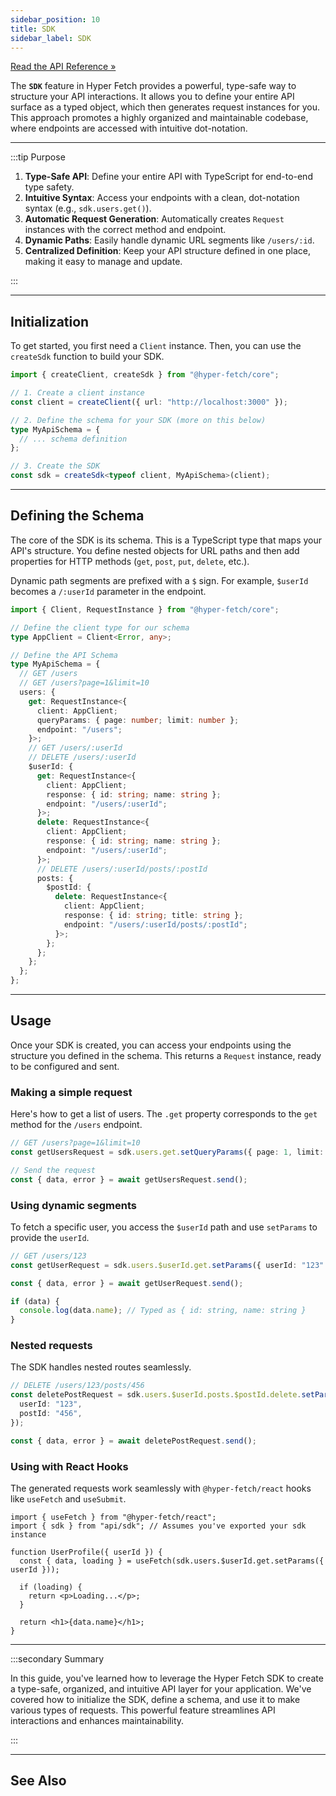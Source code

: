 ```yaml
---
sidebar_position: 10
title: SDK
sidebar_label: SDK
---
```


[Read the API Reference »](/docs/api/core/Functions/createSdk.mdx)

The **`SDK`** feature in Hyper Fetch provides a powerful, type-safe way to structure your API interactions. It allows
you to define your entire API surface as a typed object, which then generates request instances for you. This approach
promotes a highly organized and maintainable codebase, where endpoints are accessed with intuitive dot-notation.

---

:::tip Purpose

1.  **Type-Safe API**: Define your entire API with TypeScript for end-to-end type safety.
2.  **Intuitive Syntax**: Access your endpoints with a clean, dot-notation syntax (e.g., `sdk.users.get()`).
3.  **Automatic Request Generation**: Automatically creates `Request` instances with the correct method and endpoint.
4.  **Dynamic Paths**: Easily handle dynamic URL segments like `/users/:id`.
5.  **Centralized Definition**: Keep your API structure defined in one place, making it easy to manage and update.

:::

---

## Initialization

To get started, you first need a `Client` instance. Then, you can use the `createSdk` function to build your SDK.

```typescript
import { createClient, createSdk } from "@hyper-fetch/core";

// 1. Create a client instance
const client = createClient({ url: "http://localhost:3000" });

// 2. Define the schema for your SDK (more on this below)
type MyApiSchema = {
  // ... schema definition
};

// 3. Create the SDK
const sdk = createSdk<typeof client, MyApiSchema>(client);
```

<LinkCard
  type="docs"
  title="Client"
  description="Learn about the central configuration class for Hyper Fetch."
  to="/docs/core/client"
/>

---

## Defining the Schema

The core of the SDK is its schema. This is a TypeScript type that maps your API's structure. You define nested objects
for URL paths and then add properties for HTTP methods (`get`, `post`, `put`, `delete`, etc.).

Dynamic path segments are prefixed with a `$` sign. For example, `$userId` becomes a `/:userId` parameter in the
endpoint.

```typescript
import { Client, RequestInstance } from "@hyper-fetch/core";

// Define the client type for our schema
type AppClient = Client<Error, any>;

// Define the API Schema
type MyApiSchema = {
  // GET /users
  // GET /users?page=1&limit=10
  users: {
    get: RequestInstance<{
      client: AppClient;
      queryParams: { page: number; limit: number };
      endpoint: "/users";
    }>;
    // GET /users/:userId
    // DELETE /users/:userId
    $userId: {
      get: RequestInstance<{
        client: AppClient;
        response: { id: string; name: string };
        endpoint: "/users/:userId";
      }>;
      delete: RequestInstance<{
        client: AppClient;
        response: { id: string; name: string };
        endpoint: "/users/:userId";
      }>;
      // DELETE /users/:userId/posts/:postId
      posts: {
        $postId: {
          delete: RequestInstance<{
            client: AppClient;
            response: { id: string; title: string };
            endpoint: "/users/:userId/posts/:postId";
          }>;
        };
      };
    };
  };
};
```

---

## Usage

Once your SDK is created, you can access your endpoints using the structure you defined in the schema. This returns a
`Request` instance, ready to be configured and sent.

### Making a simple request

Here's how to get a list of users. The `.get` property corresponds to the `get` method for the `/users` endpoint.

```typescript
// GET /users?page=1&limit=10
const getUsersRequest = sdk.users.get.setQueryParams({ page: 1, limit: 10 });

// Send the request
const { data, error } = await getUsersRequest.send();
```

### Using dynamic segments

To fetch a specific user, you access the `$userId` path and use `setParams` to provide the `userId`.

```typescript
// GET /users/123
const getUserRequest = sdk.users.$userId.get.setParams({ userId: "123" });

const { data, error } = await getUserRequest.send();

if (data) {
  console.log(data.name); // Typed as { id: string, name: string }
}
```

### Nested requests

The SDK handles nested routes seamlessly.

```typescript
// DELETE /users/123/posts/456
const deletePostRequest = sdk.users.$userId.posts.$postId.delete.setParams({
  userId: "123",
  postId: "456",
});

const { data, error } = await deletePostRequest.send();
```

### Using with React Hooks

The generated requests work seamlessly with `@hyper-fetch/react` hooks like `useFetch` and `useSubmit`.

```tsx
import { useFetch } from "@hyper-fetch/react";
import { sdk } from "api/sdk"; // Assumes you've exported your sdk instance

function UserProfile({ userId }) {
  const { data, loading } = useFetch(sdk.users.$userId.get.setParams({ userId }));

  if (loading) {
    return <p>Loading...</p>;
  }

  return <h1>{data.name}</h1>;
}
```

---

:::secondary Summary

In this guide, you've learned how to leverage the Hyper Fetch SDK to create a type-safe, organized, and intuitive API
layer for your application. We've covered how to initialize the SDK, define a schema, and use it to make various types
of requests. This powerful feature streamlines API interactions and enhances maintainability.

:::

---

## See Also

<LinkCard
  type="docs"
  title="Client"
  description="Learn about the central configuration class for Hyper Fetch."
  to="/docs/core/client"
/>

<LinkCard
  type="docs"
  title="Request"
  description="Dive deeper into creating and managing individual requests."
  to="/docs/core/request"
/>
